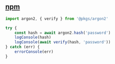## [npm](https://www.npmjs.com/package/argon2)

```typescript
import argon2, { verify } from '@pkgs/argon2'

try {
    const hash = await argon2.hash('password')
    logConsole(hash)
    logConsole(await verify(hash, 'password'))
} catch (err) {
    errorConsole(err)
}
```
